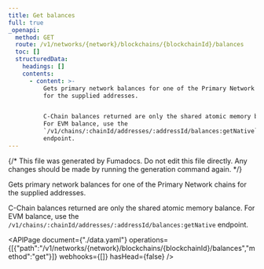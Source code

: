 ```yaml
---
title: Get balances
full: true
_openapi:
  method: GET
  route: /v1/networks/{network}/blockchains/{blockchainId}/balances
  toc: []
  structuredData:
    headings: []
    contents:
      - content: >-
          Gets primary network balances for one of the Primary Network chains
          for the supplied addresses.


          C-Chain balances returned are only the shared atomic memory balance.
          For EVM balance, use the
          `/v1/chains/:chainId/addresses/:addressId/balances:getNative`
          endpoint.
---
```


{/* This file was generated by Fumadocs. Do not edit this file directly. Any changes should be made by running the generation command again. */}

Gets primary network balances for one of the Primary Network chains for the supplied addresses.

C-Chain balances returned are only the shared atomic memory balance. For EVM balance, use the `/v1/chains/:chainId/addresses/:addressId/balances:getNative` endpoint.

<APIPage document={"./data.yaml"} operations={[{"path":"/v1/networks/{network}/blockchains/{blockchainId}/balances","method":"get"}]} webhooks={[]} hasHead={false} />